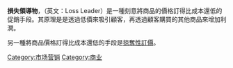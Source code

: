 {{来源|time=11-11-5}}
'''損失領導物'''，（英文：Loss Leader）是一種刻意將商品的價格訂得比成本還低的促銷手段。其原理是是透過低價來吸引顧客，再透過顧客購買的其他商品來增加利潤。

另一種將商品價格訂得比成本還低的手段是[[掠奪性訂價|掠奪性訂價]]。

[[Category:市场营销|Category:市场营销]]
[[Category:商业|Category:商业]]